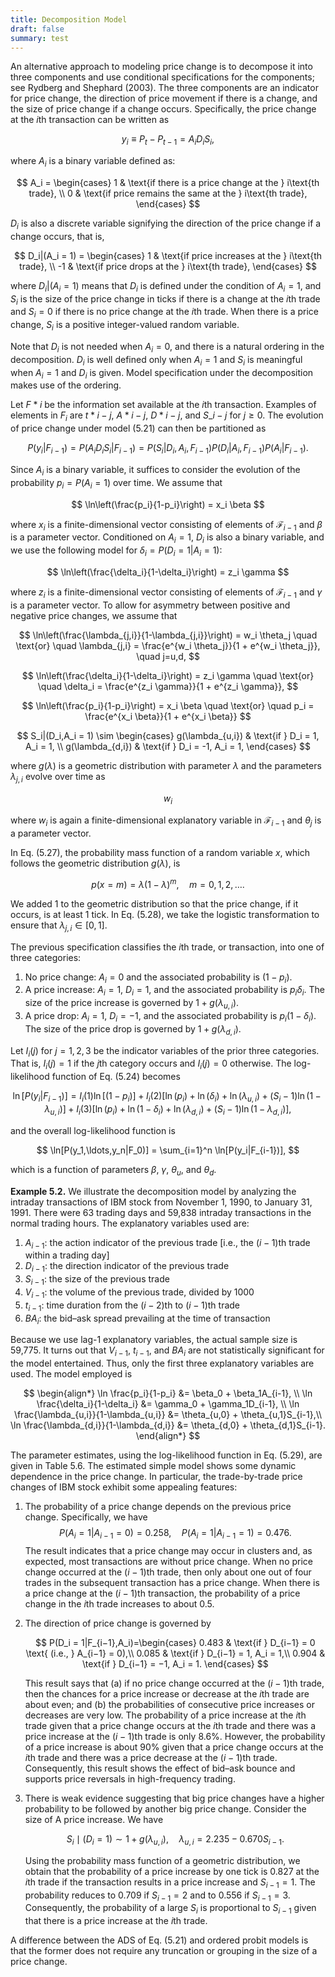 ```yaml
---
title: Decomposition Model
draft: false
summary: test
---
```



<TOCInline toc={props.toc} asDisclosure />

An alternative approach to modeling price change is to decompose it into three components and use conditional specifications for the components; see Rydberg and Shephard (2003). The three components are an indicator for price change, the direction of price movement if there is a change, and the size of price change if a change occurs. Specifically, the price change at the $i$th transaction can be written as

$$
y_i \equiv P_t - P_{t-1} = A_i D_i S_i,
$$

where $A_i$ is a binary variable defined as:

$$
A_i =
\begin{cases}
1 & \text{if there is a price change at the } i\text{th trade}, \\
0 & \text{if price remains the same at the } i\text{th trade},
\end{cases}
$$

$D_i$ is also a discrete variable signifying the direction of the price change if a change occurs, that is,

$$
D_i|(A_i = 1) =
\begin{cases}
1 & \text{if price increases at the } i\text{th trade}, \\
-1 & \text{if price drops at the } i\text{th trade},
\end{cases}
$$

where $D_i |(A_i = 1)$ means that $D_i$ is defined under the condition of $A_i = 1$, and $S_i$ is the size of the price change in ticks if there is a change at the $i$th trade and $S_i = 0$ if there is no price change at the $i$th trade. When there is a price change, $S_i$ is a positive integer-valued random variable.

Note that $D_i$ is not needed when $A_i = 0$, and there is a natural ordering in the decomposition. $D_i$ is well defined only when $A_i = 1$ and $S_i$ is meaningful when $A_i = 1$ and $D_i$ is given. Model specification under the decomposition makes use of the ordering.

Let $F*i$ be the information set available at the $i$th transaction. Examples of elements in $F_i$ are $t*{i-j}$, $A*{i-j}$, $D*{i-j}$, and $S\_{i-j}$ for $j \geq 0$. The evolution of price change under model (5.21) can then be partitioned as

$$
P(y_i|F_{i-1}) = P(A_i D_i S_i|F_{i-1}) = P(S_i|D_i,A_i,F_{i-1})P(D_i|A_i,F_{i-1})P(A_i|F_{i-1}).
$$

Since $A_i$ is a binary variable, it suffices to consider the evolution of the probability $p_i = P(A_i = 1)$ over time. We assume that

$$
\ln\left(\frac{p_i}{1-p_i}\right) = x_i \beta
$$

where $x_i$ is a finite-dimensional vector consisting of elements of $\mathcal{F}_{i-1}$ and $\beta$ is a parameter vector. Conditioned on $A_i = 1$, $D_i$ is also a binary variable, and we use the following model for $\delta_i = P(D_i = 1|A_i = 1)$:

$$
\ln\left(\frac{\delta_i}{1-\delta_i}\right) = z_i \gamma
$$

where $z_i$ is a finite-dimensional vector consisting of elements of $\mathcal{F}_{i-1}$ and $\gamma$ is a parameter vector. To allow for asymmetry between positive and negative price changes, we assume that

$$
\ln\left(\frac{\lambda_{j,i}}{1-\lambda_{j,i}}\right) = w_i \theta_j \quad \text{or} \quad \lambda_{j,i} = \frac{e^{w_i \theta_j}}{1 + e^{w_i \theta_j}}, \quad j=u,d,
$$

$$
\ln\left(\frac{\delta_i}{1-\delta_i}\right) = z_i \gamma \quad \text{or} \quad \delta_i = \frac{e^{z_i \gamma}}{1 + e^{z_i \gamma}},
$$

$$
\ln\left(\frac{p_i}{1-p_i}\right) = x_i \beta \quad \text{or} \quad p_i = \frac{e^{x_i \beta}}{1 + e^{x_i \beta}}
$$

$$
S_i|(D_i,A_i = 1) \sim
\begin{cases}
g(\lambda_{u,i}) & \text{if } D_i = 1, A_i = 1, \\
g(\lambda_{d,i}) & \text{if } D_i = -1, A_i = 1,
\end{cases}
$$

where $g(\lambda)$ is a geometric distribution with parameter $\lambda$ and the parameters $\lambda_{j,i}$ evolve over time as

$$
w_i
$$

where $w_i$ is again a finite-dimensional explanatory variable in $\mathcal{F}_{i-1}$ and $\theta_j$ is a parameter vector.

In Eq. (5.27), the probability mass function of a random variable $x$, which follows the geometric distribution $g(\lambda)$, is

$$
p(x = m) = \lambda(1 - \lambda)^m, \quad m = 0, 1, 2, \ldots.
$$

We added 1 to the geometric distribution so that the price change, if it occurs, is at least 1 tick. In Eq. (5.28), we take the logistic transformation to ensure that $\lambda_{j,i} \in [0,1]$.

The previous specification classifies the $i$th trade, or transaction, into one of three categories:

1. No price change: $A_i = 0$ and the associated probability is $(1 - p_i)$.
2. A price increase: $A_i = 1$, $D_i = 1$, and the associated probability is $p_i \delta_i$. The size of the price increase is governed by $1 + g(\lambda_{u,i})$.
3. A price drop: $A_i = 1$, $D_i = -1$, and the associated probability is $p_i (1 - \delta_i)$. The size of the price drop is governed by $1 + g(\lambda_{d,i})$.

Let $I_i(j)$ for $j = 1, 2, 3$ be the indicator variables of the prior three categories. That is, $I_i(j) = 1$ if the $j$th category occurs and $I_i(j) = 0$ otherwise. The log-likelihood function of Eq. (5.24) becomes

$$
\ln[P(y_i|F_{i-1})] = I_i(1)\ln[(1-p_i)] + I_i(2)[\ln(p_i)+\ln(\delta_i) + \ln(\lambda_{u,i})+(S_i -1)\ln(1-\lambda_{u,i})] + I_i(3)[\ln(p_i)+\ln(1-\delta_i)+\ln(\lambda_{d,i})+(S_i -1)\ln(1-\lambda_{d,i})],
$$

and the overall log-likelihood function is

$$
\ln[P(y_1,\ldots,y_n|F_0)] = \sum_{i=1}^n \ln[P(y_i|F_{i-1})],
$$

which is a function of parameters $\beta$, $\gamma$, $\theta_u$, and $\theta_d$.

**Example 5.2.** We illustrate the decomposition model by analyzing the intraday transactions of IBM stock from November 1, 1990, to January 31, 1991. There were 63 trading days and 59,838 intraday transactions in the normal trading hours. The explanatory variables used are:

1. $A_{i-1}$: the action indicator of the previous trade [i.e., the $(i - 1)$th trade within a trading day]
2. $D_{i-1}$: the direction indicator of the previous trade
3. $S_{i-1}$: the size of the previous trade
4. $V_{i-1}$: the volume of the previous trade, divided by 1000
5. $t_{i-1}$: time duration from the $(i - 2)$th to $(i - 1)$th trade
6. $BA_i$: the bid–ask spread prevailing at the time of transaction

Because we use lag-1 explanatory variables, the actual sample size is 59,775. It turns out that $V_{i-1}$, $t_{i-1}$, and $BA_i$ are not statistically significant for the model entertained. Thus, only the first three explanatory variables are used. The model employed is

$$
\begin{align*}
\ln \frac{p_i}{1-p_i} &= \beta_0 + \beta_1A_{i-1}, \\
\ln \frac{\delta_i}{1-\delta_i} &= \gamma_0 + \gamma_1D_{i-1}, \\
\ln \frac{\lambda_{u,i}}{1-\lambda_{u,i}} &= \theta_{u,0} + \theta_{u,1}S_{i-1},\\
\ln \frac{\lambda_{d,i}}{1-\lambda_{d,i}} &= \theta_{d,0} + \theta_{d,1}S_{i-1}.
\end{align*}
$$

The parameter estimates, using the log-likelihood function in Eq. (5.29), are given in Table 5.6. The estimated simple model shows some dynamic dependence in the price change. In particular, the trade-by-trade price changes of IBM stock exhibit some appealing features:

1. The probability of a price change depends on the previous price change. Specifically, we have
   $$P(A_i = 1|A_{i−1} = 0) = 0.258, \quad P(A_i = 1|A_{i−1} = 1) = 0.476.$$
   The result indicates that a price change may occur in clusters and, as expected, most transactions are without price change. When no price change occurred at the $(i − 1)$th trade, then only about one out of four trades in the subsequent transaction has a price change. When there is a price change at the $(i − 1)$th transaction, the probability of a price change in the $i$th trade increases to about 0.5.

2. The direction of price change is governed by

   $$
   P(D_i = 1|F_{i−1},A_i)=\begin{cases}
   0.483 & \text{if } D_{i−1} = 0 \text{ (i.e., } A_{i−1} = 0),\\
   0.085 & \text{if } D_{i−1} = 1, A_i = 1,\\
   0.904 & \text{if } D_{i−1} = −1, A_i = 1.
   \end{cases}
   $$

   This result says that (a) if no price change occurred at the $(i − 1)$th trade, then the chances for a price increase or decrease at the $i$th trade are about even; and (b) the probabilities of consecutive price increases or decreases are very low. The probability of a price increase at the $i$th trade given that a price change occurs at the $i$th trade and there was a price increase at the $(i − 1)$th trade is only 8.6%. However, the probability of a price increase is about 90% given that a price change occurs at the $i$th trade and there was a price decrease at the $(i − 1)$th trade. Consequently, this result shows the effect of bid–ask bounce and supports price reversals in high-frequency trading.

3. There is weak evidence suggesting that big price changes have a higher probability to be followed by another big price change. Consider the size of A price increase. We have

   $$
   S_i \mid (D_i = 1) \sim 1 + g(\lambda_{u,i}), \quad \lambda_{u,i} = 2.235 - 0.670 S_{i-1}.
   $$

   Using the probability mass function of a geometric distribution, we obtain that the probability of a price increase by one tick is 0.827 at the $i$th trade if the transaction results in a price increase and $S_{i-1} = 1$. The probability reduces to 0.709 if $S_{i-1} = 2$ and to 0.556 if $S_{i-1} = 3$. Consequently, the probability of a large $S_i$ is proportional to $S_{i-1}$ given that there is a price increase at the $i$th trade.

A difference between the ADS of Eq. (5.21) and ordered probit models is that the former does not require any truncation or grouping in the size of a price change.
